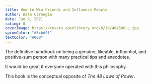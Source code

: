 ```yaml
---
title: How to Win Friends and Influence People
author: Dale Carnegie
date: Jan 9, 2021
rating: 8
coverImage: https://covers.openlibrary.org/b/id/404390-L.jpg
spineColor: "#3cbd9f"
textColor: "#000"
---
```


The definitive handbook on being a genuine, likeable, influential, and positive-sum person with many practical tips and anecdotes.

It would be great if everyone operated with this philosophy.

This book is the conceptual opposite of _The 48 Laws of Power_.

